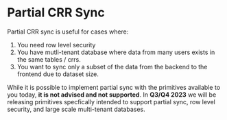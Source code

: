 # Partial CRR Sync

Partial CRR sync is useful for cases where:

1. You need row level security
2. You have mutli-tenant database where data from many users exists in the same tables / crrs.
3. You want to sync only a subset of the data from the backend to the frontend due to dataset size.

While it is possible to implement partial sync with the primitives available to you today, **it is not advised and not supported**. In **Q3/Q4 2023** we will be releasing primitives specfically intended to support partial sync, row level security, and large scale multi-tenant databases.
